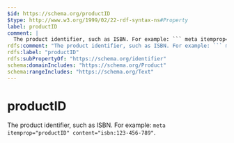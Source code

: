 ```yaml
---
$id: https://schema.org/productID
$type: http://www.w3.org/1999/02/22-rdf-syntax-ns#Property
label: productID
comment: |
  The product identifier, such as ISBN. For example: ``` meta itemprop="productID" content="isbn:123-456-789" ```.
rdfs:comment: "The product identifier, such as ISBN. For example: ``` meta itemprop=\"productID\" content=\"isbn:123-456-789\" ```."
rdfs:label: "productID"
rdfs:subPropertyOf: "https://schema.org/identifier"
schema:domainIncludes: "https://schema.org/Product"
schema:rangeIncludes: "https://schema.org/Text"
---
```


# productID

The product identifier, such as ISBN. For example: ``` meta itemprop="productID" content="isbn:123-456-789" ```.

